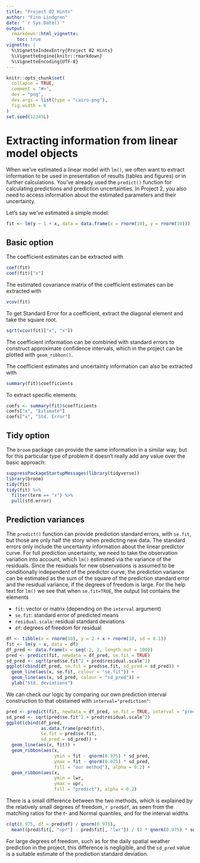 ```yaml
---
title: "Project 02 Hints"
author: "Finn Lindgren"
date: "`r Sys.Date()`"
output:
  rmarkdown::html_vignette:
    toc: true
vignette: |
  %\VignetteIndexEntry{Project 02 Hints}
  %\VignetteEngine{knitr::rmarkdown}
  %\VignetteEncoding{UTF-8}
---
```


```r
knitr::opts_chunk$set(
  collapse = TRUE,
  comment = "#>",
  dev = "png",
  dev.args = list(type = "cairo-png"),
  fig.width = 6
)
set.seed(12345L)
```

# Extracting information from linear model objects

When we've estimated a linear model with `lm()`, we often want to extract information
to be used in presentation of results (tables and figures) or in further calculations.
You've already used the `predict()` function for calculating predictions and
prediction uncertainties. In Project 2, you also need to access information
about the estimated parameters and their uncertainty.

Let's say we've estimated a simple model:
```r
fit <- lm(y ~ 1 + x, data = data.frame(x = rnorm(10), y = rnorm(10)))
```

## Basic option

The coefficient estimates can be extracted with
```r
coef(fit)
coef(fit)["x"]
```

The estimated covariance matrix of the coefficient estimates can be extracted with
```r
vcov(fit)
```
To get Standard Error for a coefficient, extract the diagonal element and take
the square root.
```r
sqrt(vcov(fit)["x", "x"])
```

The coefficient information can be combined with standard errors to construct approximate
confidence intervals, which in the project can be plotted with `geom_ribbon()`.

The coefficient estimates and uncertainty information can also be extracted with
```r
summary(fit)$coefficients
```
To extract specific elements:
```r
coefs <- summary(fit)$coefficients
coefs["x", "Estimate"]
coefs["x", "Std. Error"]
```

## Tidy option

The `broom` package can provide the same information in a similar way, but for
this particular type of problem it doesn't really add any value over the basic
approach:
```r
suppressPackageStartupMessages(library(tidyverse))
library(broom)
tidy(fit)
tidy(fit) %>%
  filter(term == "x") %>%
  pull(std.error)
```

## Prediction variances

The `predict()` function can provide prediction standard errors, with `se.fit`, but those are only half the story when predicting new data. The standard errors only include the uncertainty information about the linear predictor curve. For full prediction uncertainty,
we need to take the observation variation into account, which `lm()` estimated
via the variance of the residuals. Since the residuals for new observations is assumed to be conditionally independent of the predictor curve, the prediction variance
can be estimated as the
sum of the square of the prediction standard error and the residual variance,
if the degrees of freedom is large.
For the help text for `lm()` we see that when `se.fit=TRUE`, the output list
contains the elements

* `fit`: vector or matrix (depending on the `interval` argument)
* `se.fit`: standard error of predicted means
* `residual.scale`: residual standard deviations
* `df`: degrees of freedom for residual


```r
df <- tibble(x = rnorm(10), y = 2 + x + rnorm(10, sd = 0.1))
fit <- lm(y ~ x, data = df)
df_pred <- data.frame(x = seq(-2, 2, length.out = 100))
pred <- predict(fit, newdata = df_pred, se.fit = TRUE)
sd_pred <- sqrt(pred$se.fit^2 + pred$residual.scale^2)
ggplot(cbind(df_pred, se.fit = pred$se.fit, sd_pred = sd_pred)) +
  geom_line(aes(x, se.fit, colour = "se.fit")) +
  geom_line(aes(x, sd_pred, colour = "sd_pred")) +
  ylab("Std. deviations")
```

We can check our logic by comparing our own prediction interval construction to that obstained with `interval="prediction"`:
```r
pred <- predict(fit, newdata = df_pred, se.fit = TRUE, interval = "prediction")
sd_pred <- sqrt(pred$se.fit^2 + pred$residual.scale^2)
ggplot(cbind(df_pred,
             as.data.frame(pred$fit),
             se.fit = pred$se.fit,
             sd_pred = sd_pred)) +
  geom_line(aes(x, fit)) +
  geom_ribbon(aes(x,
                  ymin = fit - qnorm(0.975) * sd_pred,
                  ymax = fit - qnorm(0.025) * sd_pred,
                  fill = "our method"), alpha = 0.2) +
  geom_ribbon(aes(x,
                  ymin = lwr,
                  ymax = upr,
                  fill = "predict"), alpha = 0.2)
```

There is a small difference between the two methods, which is explained by the
relatively small degrees of freedom, `r pred$df`, as seen from the matching
ratios for the $t$- and Normal quantiles, and for the interval widths
```r
c(qt(0.975, df = pred$df) / qnorm(0.975),
  mean((pred$fit[, "upr"] - pred$fit[, "lwr"]) / (2 * qnorm(0.975) * sd_pred)))
```
For large degrees of freedom, such as for the daily spatial weather prediction in the project, this difference is negligible, and the `sd_pred` value is a suitable estimate of the prediction standard deviation.
